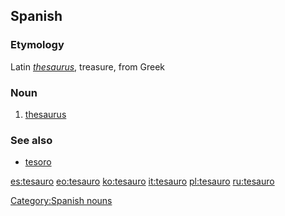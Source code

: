 ==Spanish==

===Etymology===
Latin ''[[thesaurus]]'', treasure, from Greek
===Noun===
{{es-noun|m}}
# [[thesaurus]]

===See also===
* [[tesoro]]

[[Category:Spanish nouns]]

[[es:tesauro]]
[[eo:tesauro]]
[[ko:tesauro]]
[[it:tesauro]]
[[pl:tesauro]]
[[ru:tesauro]]